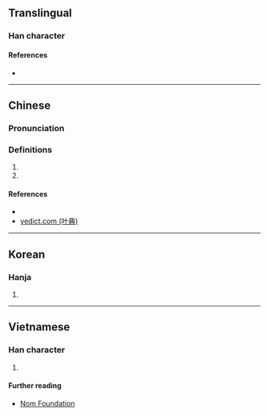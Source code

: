 {{character info/new}}
==Translingual==

===Han character===
{{Han char|rn=85|rad=水|as=08|sn=11|four=|canj=EFQU|ids=⿰氵卷}}

====References====
* {{Han ref|kx=0629.020|dkj=17614|dj=1030.200|hdz=31653.040|uh=6DC3|ud=28099}}

----

==Chinese==
{{zh-forms}}

===Pronunciation===
{{zh-pron
|m=juàn
|c=gyun6
|mc=y
|oc=y
|ma=
|cat=n,pn
}}

===Definitions===
{{zh-hanzi}}

# {{zh-only|淃漣}}
# {{n-g|The [[name]] of a [[river]].}}

====References====
* {{R:yue:Jyutping Database}}
* [http://yedict.com/htm/6D/6DC3.htm yedict.com (叶典)]

----

==Korean==

===Hanja===
{{ko-hanja|hangeul=권|eumhun=|rv=gwon|mr=kwŏn|y=kwen}}

# {{defn|lang=ko|sort=水08}}

----

==Vietnamese==

===Han character===
{{vi-readings|rs=水08| hanviet = cuộn}}

# {{defn|lang=vi|sort=水08}}

====Further reading====
*[http://nomfoundation.org/common/nom_details.php?codepoint=6dc3 Nom Foundation]